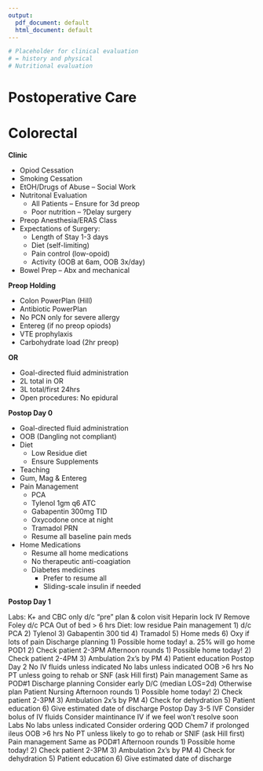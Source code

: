 ```yaml
---
output:
  pdf_document: default
  html_document: default
---
```

```r
# Placeholder for clinical evaluation
# = history and physical
# Nutritional evaluation
```
# Postoperative Care {#Postop}

# Colorectal

**Clinic**

- Opiod Cessation
- Smoking Cessation
- EtOH/Drugs of Abuse – Social Work
- Nutritonal Evaluation
  - All Patients – Ensure for 3d preop
  - Poor nutrition – ?Delay surgery
- Preop Anesthesia/ERAS Class
- Expectations of Surgery:
  - Length of Stay 1-3 days
  - Diet (self-limiting)
  - Pain control (low-opoid)
  - Activity (OOB at 6am, OOB 3x/day)
- Bowel Prep – Abx and mechanical

**Preop Holding**

- Colon PowerPlan (Hill)
- Antibiotic PowerPlan
- No PCN only for severe allergy
- Entereg (if no preop opiods)
- VTE prophylaxis
- Carbohydrate load (2hr preop)

**OR**

- Goal-directed fluid administration
- 2L total in OR
- 3L total/first 24hrs
- Open procedures: No epidural

**Postop Day 0**

- Goal-directed fluid administration
- OOB (Dangling not compliant)
- Diet
  - Low Residue diet
  - Ensure Supplements
- Teaching
- Gum, Mag & Entereg
- Pain Management
  - PCA
  - Tylenol 1gm q6 ATC
  - Gabapentin 300mg TID
  - Oxycodone once at night
  - Tramadol PRN
  - Resume all baseline pain meds
- Home Medications
  - Resume all home medications
  - No therapeutic anti-coagiation
  - Diabetes medicines
    - Prefer to resume all
    - Sliding-scale insulin if needed

**Postop Day 1**

Labs: K+ and CBC only
d/c “pre” plan & colon visit
Heparin lock IV
Remove Foley
d/c PCA
Out of bed > 6 hrs
Diet: low residue
Pain management
1) d/c PCA
2) Tylenol
3) Gabapentin 300 tid
4) Tramadol
5) Home meds
6) Oxy if lots of pain
Discharge planning
1) Possible home today!
a. 25% will go home POD1
2) Check patient 2-3PM
Afternoon rounds
1) Possible home today!
2) Check patient 2-4PM
3) Ambulation 2x’s by PM
4) Patient education
Postop Day 2
No IV fluids unless indicated
No labs unless indicated
OOB >6 hrs
No PT unless going to rehab or SNF (ask Hill first)
Pain management
Same as POD#1
Discharge planning
Consider early D/C (median LOS=2d)
Otherwise plan
Patient
Nursing
Afternoon rounds
1) Possible home today!
2) Check patient 2-3PM
3) Ambulation 2x’s by PM
4) Check for dehydration
5) Patient education
6) Give estimated date of discharge
Postop Day 3-5
IVF
Consider bolus of IV fluids
Consider maintinance IV if we feel won’t resolve soon
Labs
No labs unless indicated
Consider ordering QOD Chem7 if prolonged ileus
OOB >6 hrs
No PT unless likely to go to rehab or SNIF (ask Hill first)
Pain management
Same as POD#1
Afternoon rounds
1) Possible home today!
2) Check patient 2-3PM
3) Ambulation 2x’s by PM
4) Check for dehydration
5) Patient education
6) Give estimated date of discharge
